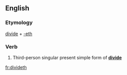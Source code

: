 ==English==

===Etymology===
[[divide]] + [[-eth]]

===Verb===
{{en-verb form}}

# {{context|archaic|lang=en}} Third-person singular present simple form of '''[[divide]]'''

[[fr:divideth]]